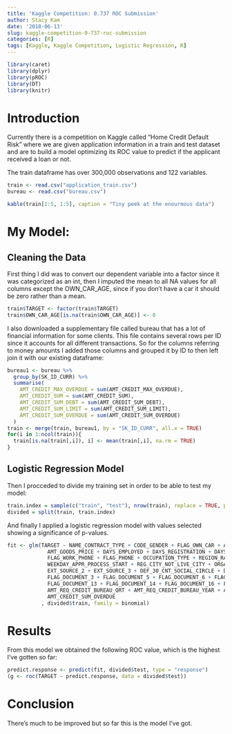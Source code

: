 ```yaml
---
title: 'Kaggle Competition: 0.737 ROC Submission'
author: Stacy Kam
date: '2018-06-13'
slug: kaggle-competition-0-737-roc-submission
categories: [R]
tags: [Kaggle, Kaggle Competition, Logistic Regression, R]
---
```

 
```r
library(caret)
library(dplyr)
library(pROC)
library(DT)
library(knitr)
```

# Introduction

Currently there is a competition on Kaggle called "Home Credit Default Risk" where we are given application information in a train and test dataset and are to build a model optimizing its ROC value to predict if the applicant received a loan or not. 

The train dataframe has over 300,000 observations and 122 variables. 

```r
train <- read.csv("application_train.csv")
bureau <- read.csv("bureau.csv")
```
```r
kable(train[1:5, 1:5], caption = "Tiny peek at the enourmous data")
```

# My Model:
## Cleaning the Data

First thing I did was to convert our dependent variable into a factor since it was categorized as an int, then I imputed the mean to all NA values for all columns except the OWN_CAR_AGE, since if you don't have a car it should be zero rather than a mean. 
```r
train$TARGET <- factor(train$TARGET)
train$OWN_CAR_AGE[is.na(train$OWN_CAR_AGE)] <- 0
```

I also downloaded a supplementary file called bureau that has a lot of financial information for some clients. This file contains several rows per ID since it accounts for all different transactions. So for the columns referring to money amounts I added those columns and grouped it by ID to then left join it with our existing dataframe:
```r
bureau1 <- bureau %>%
  group_by(SK_ID_CURR) %>%
  summarise(
    AMT_CREDIT_MAX_OVERDUE = sum(AMT_CREDIT_MAX_OVERDUE),
    AMT_CREDIT_SUM = sum(AMT_CREDIT_SUM),
    AMT_CREDIT_SUM_DEBT = sum(AMT_CREDIT_SUM_DEBT),
    AMT_CREDIT_SUM_LIMIT = sum(AMT_CREDIT_SUM_LIMIT), 
    AMT_CREDIT_SUM_OVERDUE = sum(AMT_CREDIT_SUM_OVERDUE)
  )
train <- merge(train, bureau1, by = "SK_ID_CURR", all.x = TRUE)
for(i in 1:ncol(train)){
  train[is.na(train[,i]), i] <- mean(train[,i], na.rm = TRUE)
}
```

## Logistic Regression Model
Then I procceded to divide my training set in order to be able to test my model: 
```r
train.index = sample(c("train", "test"), nrow(train), replace = TRUE, prob = c(0.8, 0.2))
divided = split(train, train.index)
```

And finally I applied a logistic regression model with values selected showing a significance of p-values.
```r
fit <- glm(TARGET ~ NAME_CONTRACT_TYPE + CODE_GENDER + FLAG_OWN_CAR + AMT_CREDIT + AMT_ANNUITY + 
             AMT_GOODS_PRICE + DAYS_EMPLOYED + DAYS_REGISTRATION + DAYS_ID_PUBLISH + OWN_CAR_AGE +
             FLAG_WORK_PHONE + FLAG_PHONE + OCCUPATION_TYPE + REGION_RATING_CLIENT_W_CITY + 
             WEEKDAY_APPR_PROCESS_START + REG_CITY_NOT_LIVE_CITY + ORGANIZATION_TYPE + EXT_SOURCE_1 +
             EXT_SOURCE_2 + EXT_SOURCE_3 + DEF_30_CNT_SOCIAL_CIRCLE + DAYS_LAST_PHONE_CHANGE + 
             FLAG_DOCUMENT_3 + FLAG_DOCUMENT_5 + FLAG_DOCUMENT_6 + FLAG_DOCUMENT_8 + FLAG_DOCUMENT_9 + 
             FLAG_DOCUMENT_13 + FLAG_DOCUMENT_14 + FLAG_DOCUMENT_16 + FLAG_DOCUMENT_18 + 
             AMT_REQ_CREDIT_BUREAU_QRT + AMT_REQ_CREDIT_BUREAU_YEAR + AMT_CREDIT_SUM_DEBT +
             AMT_CREDIT_SUM_OVERDUE
           , divided$train, family = binomial) 
```

# Results

From this model we obtained the following ROC value, which is the highest I've gotten so far:
```r
predict.response <- predict(fit, divided$test, type = "response")
(g <- roc(TARGET ~ predict.response, data = divided$test))
```

# Conclusion

There's much to be improved but so far this is the model I've got. 